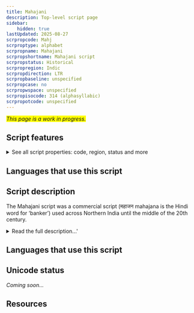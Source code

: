 ```yaml
---
title: Mahajani
description: Top-level script page
sidebar:
    hidden: true
lastUpdated: 2025-08-27
scrpropcode: Mahj
scrproptype: alphabet
scrpropname: Mahajani
scrpropshortname: Mahajani script
scrpropstatus: Historical
scrpropregion: Indic
scrpropdirection: LTR
scrpropbaseline: unspecified
scrpropcase: no
scrpropwspace: unspecified
scrpropisocode: 314 (alphasyllabic)
scrpropotcode: unspecified
---
```


<span style='background-color:yellow'>_This page is a work in progress._</span>


## Script features

<details>
<summary> See all script properties: code, region, status and more</summary>
<ScriptInfo />
</details>

## Languages that use this script

<WsList script='Mahj' wsMax='5' />

## Script description

The Mahajani script was a commercial script (महाजन mahajana is the Hindi word for ‘banker’) used across Northern India until the middle of the 20th century.

<details>
<summary>Read the full description...'</summary>It was used by speakers of a number of languages, including Hindi, Marwari and Punjabi, and was taught in special merchant- and business-focused schools alongside other skills required for conducting business.

Mahajani functions as an alphabet, but also displays some characteristics of an abugida. In theory, consonant letters contain an inherent [a] vowel, but there are no vowel diacritics to modify this vowel, so each consonant letter can also be used to represent a following [i], [i:], [u], [u:], [e], [o], [ai], or [au]. There are, however, independent vowel letters, which can be written after the consonant to indicate either that a vowel immediately follows the consonant or that a vowel follows the [a] inherent in that consonant. This means that the sequence ka + o can represent either [ko] or [kao]. Consonant clusters are equally ambiguous when written. There is no visible virama to cancel a post-consonantal vowel, so the elements of a consonant cluster are written sequentially using the full forms of regular consonant letters. So the sequence ka + ra can represent either [kra] or [kara]. This means that, in general, the value of a consonant must be inferred at the morphological level.

The term ‘mahajani’ is also sometimes applied to a merchant-specific style of writing another Indic script. For example, Mahajani Gujarati refers to the Gujarati script as it is used by Gujarati-speaking merchants. In this case, the characteristics of the Mahajani script proper may not be present.
</details>

## Languages that use this script

<WsList script='Mahj' wsMax='5' />

## Unicode status

_Coming soon..._

## Resources

<ScriptResources detailSummary='seemore' />

